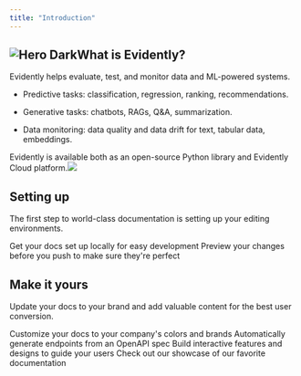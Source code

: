 ```yaml
---
title: "Introduction"
---
```


## <img alt="Hero Dark" classname="hidden dark:block" src="/images/hero-dark.svg" />What is Evidently?

Evidently helps evaluate, test, and monitor data and ML-powered systems.

* Predictive tasks: classification, regression, ranking, recommendations.

* Generative tasks: chatbots, RAGs, Q\&A, summarization.

* Data monitoring: data quality and data drift for text, tabular data, embeddings.

Evidently is available both as an open-source Python library and Evidently Cloud platform.![](main_img)

## Setting up

The first step to world-class documentation is setting up your editing environments.

<CardGroup cols={2}>
  <Card title="Edit Your Docs" icon="pen-to-square" href="https://mintlify.com/docs/quickstart">
    Get your docs set up locally for easy development
  </Card>

  <Card title="Preview Changes" icon="image" href="https://mintlify.com/docs/development">
    Preview your changes before you push to make sure they're perfect
  </Card>
</CardGroup>

## Make it yours

Update your docs to your brand and add valuable content for the best user conversion.

<CardGroup cols={2}>
  <Card title="Customize Style" icon="palette" href="https://mintlify.com/docs/settings/global">
    Customize your docs to your company's colors and brands
  </Card>

  <Card title="Reference APIs" icon="code" href="https://mintlify.com/docs/api-playground/openapi">
    Automatically generate endpoints from an OpenAPI spec
  </Card>

  <Card title="Add Components" icon="screwdriver-wrench" href="https://mintlify.com/docs/components/accordion">
    Build interactive features and designs to guide your users
  </Card>

  <Card title="Get Inspiration" icon="stars" href="https://mintlify.com/customers">
    Check out our showcase of our favorite documentation
  </Card>
</CardGroup>